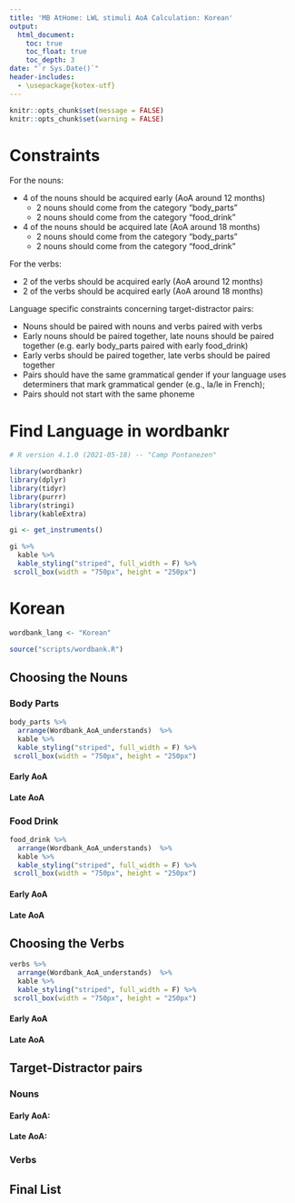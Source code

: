 ```yaml
---
title: 'MB AtHome: LWL stimuli AoA Calculation: Korean'
output:
  html_document:
    toc: true
    toc_float: true
    toc_depth: 3
date: "`r Sys.Date()`"
header-includes:
  - \usepackage{kotex-utf}
---
```


```r
knitr::opts_chunk$set(message = FALSE)
knitr::opts_chunk$set(warning = FALSE)

```

# Constraints

For the nouns:

* 4 of the nouns should be acquired early (AoA around 12 months)
    + 2 nouns should come from the category "body_parts"
    + 2 nouns should come from the category "food_drink"
* 4 of the nouns should be acquired late (AoA around 18 months)
    + 2 nouns should come from the category "body_parts"
    + 2 nouns should come from the category "food_drink"

For the verbs:

* 2 of the verbs should be acquired early (AoA around 12 months)
* 2 of the verbs should be acquired early (AoA around 18 months)


Language specific constraints concerning target-distractor pairs:

* Nouns should be paired with nouns and verbs paired with verbs
* Early nouns should be paired together, late nouns should be paired together (e.g. early body_parts paired with early food_drink)
* Early verbs should be paired together, late verbs should be paired together
* Pairs should have the same grammatical gender if your language uses determiners that mark grammatical gender (e.g., la/le in French); 
* Pairs should not start with the same phoneme

# Find Language in wordbankr

```r

# R version 4.1.0 (2021-05-18) -- "Camp Pontanezen"

library(wordbankr)
library(dplyr)
library(tidyr)
library(purrr)
library(stringi)
library(kableExtra)

```

```r

gi <- get_instruments()

gi %>% 
  kable %>%
  kable_styling("striped", full_width = F) %>% 
 scroll_box(width = "750px", height = "250px")

```

# Korean


```r

wordbank_lang <- "Korean"

source("scripts/wordbank.R")

```


## Choosing the Nouns

### Body Parts

```r

body_parts %>% 
  arrange(Wordbank_AoA_understands)  %>% 
  kable %>%
  kable_styling("striped", full_width = F) %>% 
 scroll_box(width = "750px", height = "250px")

```

#### Early AoA



#### Late AoA



### Food Drink

```r

food_drink %>% 
  arrange(Wordbank_AoA_understands)  %>% 
  kable %>%
  kable_styling("striped", full_width = F) %>% 
 scroll_box(width = "750px", height = "250px")

```


#### Early AoA



#### Late AoA




## Choosing the Verbs


```r

verbs %>% 
  arrange(Wordbank_AoA_understands)  %>% 
  kable %>%
  kable_styling("striped", full_width = F) %>% 
 scroll_box(width = "750px", height = "250px")

```


#### Early AoA




#### Late AoA




## Target-Distractor pairs

### Nouns

#### Early AoA:


#### Late AoA:



### Verbs


## Final List




